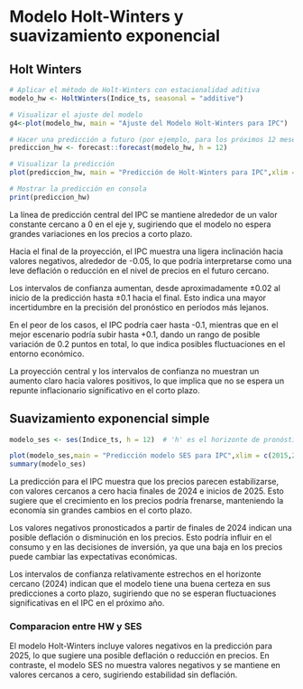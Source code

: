# **Modelo Holt-Winters y suavizamiento exponencial**

## **Holt Winters**

```r
# Aplicar el método de Holt-Winters con estacionalidad aditiva
modelo_hw <- HoltWinters(Indice_ts, seasonal = "additive")
```

```r
# Visualizar el ajuste del modelo
g4<-plot(modelo_hw, main = "Ajuste del Modelo Holt-Winters para IPC")
```

```r
# Hacer una predicción a futuro (por ejemplo, para los próximos 12 meses)
prediccion_hw <- forecast::forecast(modelo_hw, h = 12)
```

```r
# Visualizar la predicción
plot(prediccion_hw, main = "Predicción de Holt-Winters para IPC",xlim = c(2015,2025))

# Mostrar la predicción en consola
print(prediccion_hw)

```

La línea de predicción central del IPC se mantiene alrededor de un valor constante cercano a 0 en el eje y, sugiriendo que el modelo no espera grandes variaciones en los precios a corto plazo.

Hacia el final de la proyección, el IPC muestra una ligera inclinación hacia valores negativos, alrededor de -0.05, lo que podría interpretarse como una leve deflación o reducción en el nivel de precios en el futuro cercano.

Los intervalos de confianza aumentan, desde aproximadamente ±0.02 al inicio de la predicción hasta ±0.1 hacia el final. Esto indica una mayor incertidumbre en la precisión del pronóstico en períodos más lejanos.

En el peor de los casos, el IPC podría caer hasta -0.1, mientras que en el mejor escenario podría subir hasta +0.1, dando un rango de posible variación de 0.2 puntos en total, lo que indica posibles fluctuaciones en el entorno económico.

La proyección central y los intervalos de confianza no muestran un aumento claro hacia valores positivos, lo que implica que no se espera un repunte inflacionario significativo en el corto plazo.

## **Suavizamiento exponencial simple**

```r
modelo_ses <- ses(Indice_ts, h = 12)  # 'h' es el horizonte de pronóstico (en este caso, 5 períodos)
```

```r
plot(modelo_ses,main = "Predicción modelo SES para IPC",xlim = c(2015,2025))
summary(modelo_ses)
```
La predicción para el IPC muestra que los precios parecen estabilizarse, con valores cercanos a cero hacia finales de 2024 e inicios de 2025. Esto sugiere que el crecimiento en los precios podría frenarse, manteniendo la economía sin grandes cambios en el corto plazo.

Los valores negativos pronosticados a partir de finales de 2024 indican una posible deflación o disminución en los precios. Esto podría influir en el consumo y en las decisiones de inversión, ya que una baja en los precios puede cambiar las expectativas económicas.

Los intervalos de confianza relativamente estrechos en el horizonte cercano (2024) indican que el modelo tiene una buena certeza en sus predicciones a corto plazo, sugiriendo que no se esperan fluctuaciones significativas en el IPC en el próximo año.

### Comparacion entre HW y SES

El modelo Holt-Winters incluye valores negativos en la predicción para 2025, lo que sugiere una posible deflación o reducción en precios. En contraste, el modelo SES no muestra valores negativos y se mantiene en valores cercanos a cero, sugiriendo estabilidad sin deflación.



